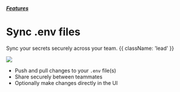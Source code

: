 

##### [Features](/docs/features)
# Sync .env files

Sync your secrets securely across your team. {{ className: 'lead' }}

![](/assets/img/features/sync.gif)

* Push and pull changes to your `.env` file(s)
* Share securely between teammates
* Optionally make changes directly in the UI
